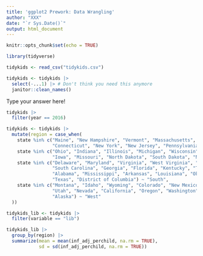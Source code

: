 ```yaml
---
title: 'ggplot2 Prework: Data Wrangling'
author: "XXX"
date: "`r Sys.Date()`"
output: html_document
---
```

<!--- Put your name in the author YAML field.--->
<!--- Load the tidyverse library in the setup chunk.--->
```r
knitr::opts_chunk$set(echo = TRUE)

library(tidyverse)
```

<!--- Read in the `tidykids.csv` file, delete the first column `...1` and
clean the column names.--->
```r
tidykids <- read_csv("tidykids.csv")

tidykids <- tidykids |>
  select(-...1) |> # Don't think you need this anymore
  janitor::clean_names()
```

<!--- Look at the data and the codebook. (Link to codebook: https://jrosen48.github.io/tidykids/articles/tidykids-codebook.html). 
What does each variable represent? In what units? -->

Type your answer here!

<!-- Example: You are only interested in the data for 2016. Filter the data for 2016. -->
```r
tidykids |>
  filter(year == 2016)
```

<!-- You want to create a new region variable. Create this using what we learned last week. -->
```r
tidykids <- tidykids |>
  mutate(region = case_when(
    state %in% c("Maine", "New Hampshire", "Vermont", "Massachusetts", "Rhode Island", 
                 "Connecticut", "New York", "New Jersey", "Pennsylvania") ~ "Northeast",
    state %in% c("Ohio", "Indiana", "Illinois", "Michigan", "Wisconsin", "Minnesota",
                 "Iowa", "Missouri", "North Dakota", "South Dakota", "Nebraska", "Kansas") ~ "Midwest",
    state %in% c("Delaware", "Maryland", "Virginia", "West Virginia", "North Carolina", 
                 "South Carolina", "Georgia", "Florida", "Kentucky", "Tennessee", 
                 "Alabama", "Mississippi", "Arkansas", "Louisiana", "Oklahoma",
                 "Texas", "District of Columbia") ~ "South",
    state %in% c("Montana", "Idaho", "Wyoming", "Colorado", "New Mexico", "Arizona", 
                 "Utah", "Nevada", "California", "Oregon", "Washington", "Hawaii",
                 "Alaska") ~ "West"
  ))
```

<!-- You want to focus only on library expenditures. Look at the codebook to find the variable name for library expenditures and filter for it.-->

```r
tidykids_lib <- tidykids |>
  filter(variable == "lib")
```

<!-- You want to summarize(mean and std. dev) these library expenditures(inf_adj_perchild) by region. Do this.-->
```r
tidykids_lib |>
  group_by(region) |>
  summarize(mean = mean(inf_adj_perchild, na.rm = TRUE),
            sd = sd(inf_adj_perchild, na.rm = TRUE))
```
